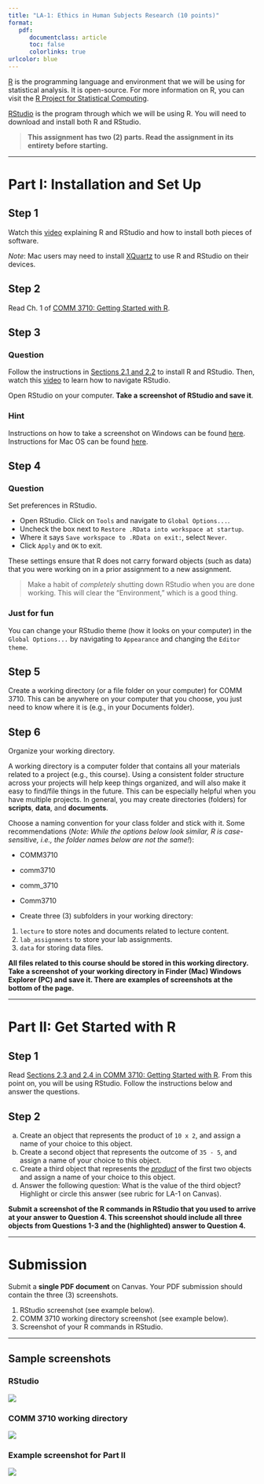 ```yaml
---
title: "LA-1: Ethics in Human Subjects Research (10 points)"
format:
   pdf:
      documentclass: article
      toc: false
      colorlinks: true
urlcolor: blue
---
```


[R](https://cran.r-project.org/) is the programming language and environment that we will be using for statistical analysis. It is open-source. For more information on R, you can visit the [R Project for Statistical Computing](https://www.r-project.org/).

[RStudio](https://rstudio.com/) is the program through which we will be using R. You will need to download and install both R and RStudio.

> **This assignment has two (2) parts. Read the assignment in its entirety before starting.**

------------------------------------------------------------------------

# Part I: Installation and Set Up

## Step 1

Watch this [video](https://youtu.be/ZvPFKfNHBNQ) explaining R and RStudio and how to install both pieces of software.

*Note*: Mac users may need to install [XQuartz](https://www.xquartz.org/) to use R and RStudio on their devices.

## Step 2

Read Ch. 1 of [COMM 3710: Getting Started with R](https://sarakyeo.github.io/COMM-3710-bookdown/docs/index.html).

## Step 3
:::{.panel-tabset}

### Question

Follow the instructions in [Sections 2.1 and 2.2](https://sarakyeo.github.io/COMM-3710-bookdown/docs/start.html#install) to install R and RStudio. Then, watch this [video](https://rstudio.com/products/rstudio/?wvideo=520zbd3tij) to learn how to navigate RStudio.

Open RStudio on your computer. **Take a screenshot of RStudio and save it**.

### Hint

Instructions on how to take a screenshot on Windows can be found [here](https://support.microsoft.com/en-us/windows/use-snipping-tool-to-capture-screenshots-00246869-1843-655f-f220-97299b865f6b). Instructions for Mac OS can be found [here](https://support.apple.com/en-us/HT201361).

:::

## Step 4

:::{.panel-tabset}

### Question

Set preferences in RStudio.

-   Open RStudio. Click on `Tools` and navigate to `Global Options...`.
-   Uncheck the box next to `Restore .RData into workspace at startup`.
-   Where it says `Save workspace to .RData on exit:`, select `Never`.
-   Click `Apply` and `OK` to exit.

These settings ensure that R does not carry forward objects (such as data) that you were working on in a prior assignment to a new assignment.

> Make a habit of *completely* shutting down RStudio when you are done working. This will clear the "Environment," which is a good thing.

### Just for fun

You can change your RStudio theme (how it looks on your computer) in the `Global Options...` by navigating to `Appearance` and changing the `Editor theme`.

:::

## Step 5

Create a working directory (or a file folder on your computer) for COMM 3710. This can be anywhere on your computer that you choose, you just need to know where it is (e.g., in your Documents folder).

## Step 6

Organize your working directory.

A working directory is a computer folder that contains all your materials related to a project (e.g., this course). Using a consistent folder structure across your projects will help keep things organized, and will also make it easy to find/file things in the future. This can be especially helpful when you have multiple projects. In general, you may create directories (folders) for **scripts**, **data**, and **documents**.

Choose a naming convention for your class folder and stick with it. Some recommendations (*Note: While the options below look similar, R is case-sensitive, i.e., the folder names below are not the same!*):

-   COMM3710

-   comm3710

-   comm_3710

-   Comm3710

-   Create three (3) subfolders in your working directory:

1.  `lecture` to store notes and documents related to lecture content.
2.  `lab_assignments` to store your lab assignments.
3.  `data` for storing data files.

**All files related to this course should be stored in this working directory. Take a screenshot of your working directory in Finder (Mac) Windows Explorer (PC) and save it. There are examples of screenshots at the bottom of the page.**

------------------------------------------------------------------------

# Part II: Get Started with R

## Step 1

Read [Sections 2.3 and 2.4 in COMM 3710: Getting Started with R](https://sarakyeo.github.io/COMM-3710-bookdown/docs/start.html#how-do-i-use-r). From this point on, you will be using RStudio. Follow the instructions below and answer the questions.

## Step 2

a)  Create an object that represents the product of `10 x 2`, and assign a name of your choice to this object.
b)  Create a second object that represents the outcome of `35 - 5`, and assign a name of your choice to this object.
c)  Create a third object that represents the [*product*](https://en.wikipedia.org/wiki/Product_(mathematics)) of the first two objects and assign a name of your choice to this object.
d)  Answer the following question: What is the value of the third object? Highlight or circle this answer (see rubric for LA-1 on Canvas).

**Submit a screenshot of the R commands in RStudio that you used to arrive at your answer to Question 4. This screenshot should include all three objects from Questions 1-3 and the (highlighted) answer to Question 4.**

------------------------------------------------------------------------

# Submission

Submit a **single PDF document** on Canvas. Your PDF submission should contain the three (3) screenshots.

1.  RStudio screenshot (see example below).
2.  COMM 3710 working directory screenshot (see example below).
3.  Screenshot of your R commands in RStudio.

------------------------------------------------------------------------

## Sample screenshots

:::{.panel-tabset}

### RStudio

![](LA-1_RStudio.png)

### COMM 3710 working directory

![](LA-1_wd.png)

### Example screenshot for Part II

![](LA-1_ex-obj.png)

:::
